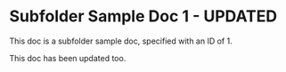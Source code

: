 # Subfolder Sample Doc 1 - UPDATED

This doc is a subfolder sample doc, specified with an ID of 1.

This doc has been updated too.
